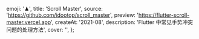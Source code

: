   emoji: '♟',
  title: 'Scroll Master',
  source: 'https://github.com/idootop/scroll_master',
  preview: 'https://flutter-scroll-master.vercel.app',
  createAt: '2021-08',
  description: 'Flutter 中常见手势冲突问题的处理方法',
  cover: '',
};
